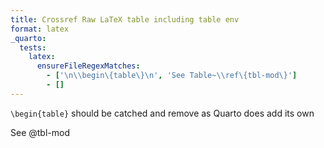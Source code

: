 ```yaml
---
title: Crossref Raw LaTeX table including table env
format: latex
_quarto:
  tests:
    latex:
      ensureFileRegexMatches:
        - ['\n\\begin\{table\}\n', 'See Table~\\ref\{tbl-mod\}']
        - []
---
```


`\begin{table}` should be catched and remove as Quarto does add its own

```{=latex}
\begin{table}
   \caption{\label{tbl-mod} no title}
   \centering
   \begin{tabular}{lc}
      \tabularnewline \midrule \midrule
      Dependent Variable: & disp\\  
      Model:              & (1)\\  
      \midrule
      \emph{Variables}\\
      Constant            & 580.9$^{***}$\\   
                          & (41.74)\\   
      mpg                 & -17.43$^{***}$\\   
                          & (1.993)\\   
      \midrule
      \emph{Fit statistics}\\
      Observations        & 32\\  
      R$^2$               & 0.71834\\  
      Adjusted R$^2$      & 0.70895\\  
      \midrule \midrule
      \multicolumn{2}{l}{\emph{IID standard-errors in parentheses}}\\
      \multicolumn{2}{l}{\emph{Signif. Codes: ***: 0.01, **: 0.05, *: 0.1}}\\
   \end{tabular}
\end{table}
```

See @tbl-mod